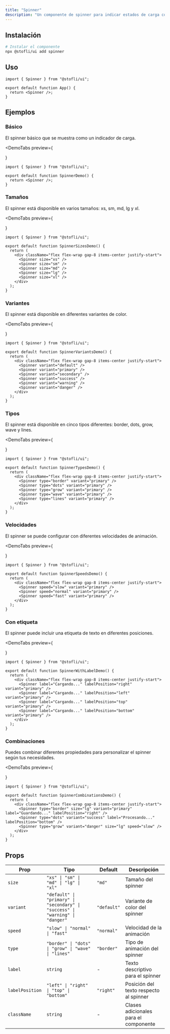 ```yaml
---
title: "Spinner"
description: "Un componente de spinner para indicar estados de carga con diferentes estilos y animaciones."
---
```


## Instalación

```bash
# Instalar el componente
npx @stofli/ui add spinner
```

## Uso

```tsx
import { Spinner } from "@stofli/ui";

export default function App() {
  return <Spinner />;
}
```

## Ejemplos

### Básico

El spinner básico que se muestra como un indicador de carga.

<DemoTabs
  preview={
    <div className="flex flex-wrap gap-8 items-center justify-start">
      <Spinner />
    </div>
  }
>
```tsx
import { Spinner } from "@stofli/ui";

export default function SpinnerDemo() {
  return <Spinner />;
}
```
</DemoTabs>

### Tamaños

El spinner está disponible en varios tamaños: xs, sm, md, lg y xl.

<DemoTabs
  preview={
    <div className="flex flex-wrap gap-8 items-center justify-start">
      <Spinner size="xs" />
      <Spinner size="sm" />
      <Spinner size="md" />
      <Spinner size="lg" />
      <Spinner size="xl" />
    </div>
  }
>
```tsx
import { Spinner } from "@stofli/ui";

export default function SpinnerSizesDemo() {
  return (
    <div className="flex flex-wrap gap-8 items-center justify-start">
      <Spinner size="xs" />
      <Spinner size="sm" />
      <Spinner size="md" />
      <Spinner size="lg" />
      <Spinner size="xl" />
    </div>
  );
}
```
</DemoTabs>

### Variantes

El spinner está disponible en diferentes variantes de color.

<DemoTabs
  preview={
    <div className="flex flex-wrap gap-8 items-center justify-start">
      <Spinner variant="default" />
      <Spinner variant="primary" />
      <Spinner variant="secondary" />
      <Spinner variant="success" />
      <Spinner variant="warning" />
      <Spinner variant="danger" />
    </div>
  }
>
```tsx
import { Spinner } from "@stofli/ui";

export default function SpinnerVariantsDemo() {
  return (
    <div className="flex flex-wrap gap-8 items-center justify-start">
      <Spinner variant="default" />
      <Spinner variant="primary" />
      <Spinner variant="secondary" />
      <Spinner variant="success" />
      <Spinner variant="warning" />
      <Spinner variant="danger" />
    </div>
  );
}
```
</DemoTabs>

### Tipos

El spinner está disponible en cinco tipos diferentes: border, dots, grow, wave y lines.

<DemoTabs
  preview={
    <div className="flex flex-wrap gap-8 items-center justify-start">
      <Spinner type="border" variant="primary" />
      <Spinner type="dots" variant="primary" />
      <Spinner type="grow" variant="primary" />
      <Spinner type="wave" variant="primary" />
      <Spinner type="lines" variant="primary" />
    </div>
  }
>
```tsx
import { Spinner } from "@stofli/ui";

export default function SpinnerTypesDemo() {
  return (
    <div className="flex flex-wrap gap-8 items-center justify-start">
      <Spinner type="border" variant="primary" />
      <Spinner type="dots" variant="primary" />
      <Spinner type="grow" variant="primary" />
      <Spinner type="wave" variant="primary" />
      <Spinner type="lines" variant="primary" />
    </div>
  );
}
```
</DemoTabs>

### Velocidades

El spinner se puede configurar con diferentes velocidades de animación.

<DemoTabs
  preview={
    <div className="flex flex-wrap gap-8 items-center justify-start">
      <Spinner speed="slow" variant="primary" />
      <Spinner speed="normal" variant="primary" />
      <Spinner speed="fast" variant="primary" />
    </div>
  }
>
```tsx
import { Spinner } from "@stofli/ui";

export default function SpinnerSpeedsDemo() {
  return (
    <div className="flex flex-wrap gap-8 items-center justify-start">
      <Spinner speed="slow" variant="primary" />
      <Spinner speed="normal" variant="primary" />
      <Spinner speed="fast" variant="primary" />
    </div>
  );
}
```
</DemoTabs>

### Con etiqueta

El spinner puede incluir una etiqueta de texto en diferentes posiciones.

<DemoTabs
  preview={
    <div className="flex flex-wrap gap-8 items-center justify-start">
      <Spinner label="Cargando..." labelPosition="right" variant="primary" />
      <Spinner label="Cargando..." labelPosition="left" variant="primary" />
      <Spinner label="Cargando..." labelPosition="top" variant="primary" />
      <Spinner label="Cargando..." labelPosition="bottom" variant="primary" />
    </div>
  }
>
```tsx
import { Spinner } from "@stofli/ui";

export default function SpinnerWithLabelDemo() {
  return (
    <div className="flex flex-wrap gap-8 items-center justify-start">
      <Spinner label="Cargando..." labelPosition="right" variant="primary" />
      <Spinner label="Cargando..." labelPosition="left" variant="primary" />
      <Spinner label="Cargando..." labelPosition="top" variant="primary" />
      <Spinner label="Cargando..." labelPosition="bottom" variant="primary" />
    </div>
  );
}
```
</DemoTabs>

### Combinaciones

Puedes combinar diferentes propiedades para personalizar el spinner según tus necesidades.

<DemoTabs
  preview={
    <div className="flex flex-wrap gap-8 items-center justify-start">
      <Spinner type="border" size="lg" variant="primary" label="Guardando..." labelPosition="right" />
      <Spinner type="dots" variant="success" label="Procesando..." labelPosition="bottom" />
      <Spinner type="grow" variant="danger" size="lg" speed="slow" />
    </div>
  }
>
```tsx
import { Spinner } from "@stofli/ui";

export default function SpinnerCombinationsDemo() {
  return (
    <div className="flex flex-wrap gap-8 items-center justify-start">
      <Spinner type="border" size="lg" variant="primary" label="Guardando..." labelPosition="right" />
      <Spinner type="dots" variant="success" label="Procesando..." labelPosition="bottom" />
      <Spinner type="grow" variant="danger" size="lg" speed="slow" />
    </div>
  );
}
```
</DemoTabs>

## Props

| Prop            | Tipo                                                                          | Default     | Descripción                            |
| --------------- | ----------------------------------------------------------------------------- | ----------- | -------------------------------------- |
| `size`          | `"xs" \| "sm" \| "md" \| "lg" \| "xl"`                                        | `"md"`      | Tamaño del spinner                     |
| `variant`       | `"default" \| "primary" \| "secondary" \| "success" \| "warning" \| "danger"` | `"default"` | Variante de color del spinner          |
| `speed`         | `"slow" \| "normal" \| "fast"`                                                | `"normal"`  | Velocidad de la animación              |
| `type`          | `"border" \| "dots" \| "grow" \| "wave" \| "lines"`                           | `"border"`  | Tipo de animación del spinner          |
| `label`         | `string`                                                                      | -           | Texto descriptivo para el spinner      |
| `labelPosition` | `"left" \| "right" \| "top" \| "bottom"`                                      | `"right"`   | Posición del texto respecto al spinner |
| `className`     | `string`                                                                      | -           | Clases adicionales para el componente  |
